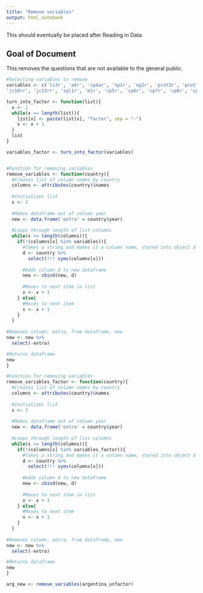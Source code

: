 ```yaml
---
title: "Remove variables"
output: html_notebook
---
```


This should eventually be placed after Reading in Data

## Goal of Document
This removes the questions that are not available to the general public.

```r
#Selecting variables to remove
variables <- c('ls3r', 'a4r', 'cp4ar', 'np1r', 'np2r', 'prot3r', 'prot7r', 'jc15ar', 'vic1extr', 'vic1hogarr',
'jc10rr', 'jc13rr', 'sgl1r', 'm1r', 'cp5r', 'cp6r', 'cp7r', 'cp8r', 'cp9r', 'cp13r', 'cp20r', 'it1r', 'pn4r', 'pol1r', 'exc7r', 'community' ,'anyvictim', 'aoj11r', 'sd2r', 'sd3r', 'sd6r', 'coupr', 'b1r', 'b2r', 'b3r', 'b4r', 'b6r', 'b12r', 'b32r','n11r', 'n9r', 'mil3r', 'mil4r', 'eff1r', 'eff2r', 'mil7r', 'ing4r', 'ros1r', 'ros4r', 'psar', 'psa5r', 'psa2r', 'd1r', 'd2r', 'd3r', 'd4r', 'd5r', 'tolr', 'tol2r','bar2x2', 'exc2r', 'exc6r', 'ecexc11r', 'exc11r', 'exc13r', 'exc14r', 'exc15r', 'exc16r', 'exc20r', 'exctot', 'exctot5r', 'exctot3r', 'corvic', 'vb2r', 'mujer', 'edr', 'edad', 'age1', 'age2', 'age3', 'age4', 'age5', 'age6', 'q5br', 'q10dr', 'housewife', 'etidr', 'indigenous', 'black', 'white', 'mestizo', 'mulatto', 'other', 'quintall', 'ed2r', 'intid', 'ideology', 'ti', 'q11nr', 'q5bnr')

turn_into_factor <- function(list){
  x <- 1
  while(x <= length(list)){
    list[x] <- paste(list[x], "factor", sep = "-")
    x <- x + 1
  }
  list
}

variables_factor <- turn_into_factor(variables)


#Function for removing variables
remove_variables <- function(country){
  #Creates list of column names by country
  columns <- attributes(country)$names
  
  #Initializes list
  x <- 1
  
  #Makes dataframe out of column year
  new <- data.frame('extra' = country$year)
  
  #Loops through length of list columns
  while(x <= length(columns)){
    if(!(columns[x] %in% variables)){
      #Takes a string and makes it a column name, stored into object d
      d <- country %>%
        select(!!! syms(columns[x]))
      
      #Adds column d to new dataframe
      new <- cbind(new, d)
      
      #Moves to next item in list
      x <- x + 1
    } else{
      #Moves to next item
      x <- x + 1
    }
  }
  
#Removes column, extra, from dataframe, new
new <- new %>%
  select(-extra)

#Returns dataframe
new
}
```

```r
#Function for removing variables
remove_variables_factor <- function(country){
  #Creates list of column names by country
  columns <- attributes(country)$names
  
  #Initializes list
  x <- 1
  
  #Makes dataframe out of column year
  new <- data.frame('extra' = country$year)
  
  #Loops through length of list columns
  while(x <= length(columns)){
    if(!(columns[x] %in% variables_factor)){
      #Takes a string and makes it a column name, stored into object d
      d <- country %>%
        select(!!! syms(columns[x]))
      
      #Adds column d to new dataframe
      new <- cbind(new, d)
      
      #Moves to next item in list
      x <- x + 1
    } else{
      #Moves to next item
      x <- x + 1
    }
  }
  
#Removes column, extra, from dataframe, new
new <- new %>%
  select(-extra)

#Returns dataframe
new
}
```



```r
arg_new <- remove_variables(argentina_unfactor)

  
```

